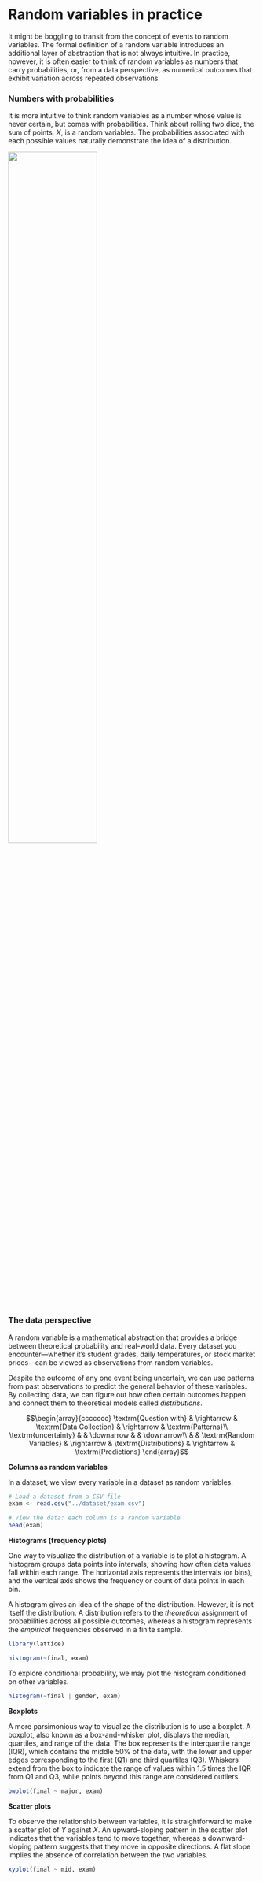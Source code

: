 # Random variables in practice

It might be boggling to transit from the concept of events to random
variables. The formal definition of a random variable introduces an
additional layer of abstraction that is not always intuitive. In
practice, however, it is often easier to think of random variables as
numbers that carry probabilities, or, from a data perspective, as
numerical outcomes that exhibit variation across repeated observations.

### Numbers with probabilities {.unnumbered}

It is more intuitive to think random variables as a number whose value
is never certain, but comes with probabilities. Think about rolling two
dice, the sum of points, $X$, is a random variables. The probabilities
associated with each possible values naturally demonstrate the idea of a
distribution.

![](img/twodice.jpg){fig-align="center" width="60%"}

### The data perspective {.unnumbered}

A random variable is a mathematical abstraction that provides a bridge
between theoretical probability and real-world data. Every dataset you
encounter---whether it's student grades, daily temperatures, or stock
market prices---can be viewed as observations from random variables.

Despite the outcome of any one event being uncertain, we can use
patterns from past observations to predict the general behavior of these
variables. By collecting data, we can figure out how often certain
outcomes happen and connect them to theoretical models called
*distributions*.

$$\begin{array}{ccccccc}
\textrm{Question with} & \rightarrow & \textrm{Data Collection} & \rightarrow & \textrm{Patterns}\\
\textrm{uncertainty} &  & \downarrow &  & \downarrow\\
 &  & \textrm{Random Variables} & \rightarrow & \textrm{Distributions} & \rightarrow & \textrm{Predictions}
\end{array}$$

**Columns as random variables**

In a dataset, we view every variable in a dataset as random variables.

```r
# Load a dataset from a CSV file
exam <- read.csv("../dataset/exam.csv")

# View the data: each column is a random variable
head(exam)
```

**Histograms (frequency plots)**

One way to visualize the distribution of a variable is to plot a
histogram. A histogram groups data points into intervals, showing how
often data values fall within each range. The horizontal axis represents
the intervals (or bins), and the vertical axis shows the frequency or
count of data points in each bin.

A histogram gives an idea of the shape of the distribution. However, it
is not itself the distribution. A distribution refers to the
*theoretical* assignment of probabilities across all possible outcomes,
whereas a histogram represents the *empirical* frequencies observed in a
finite sample.

```r
library(lattice)

histogram(~final, exam)
```

To explore conditional probability, we may plot the histogram
conditioned on other variables.

```r
histogram(~final | gender, exam)
```

**Boxplots**

A more parsimonious way to visualize the distribution is to use a
boxplot. A boxplot, also known as a box-and-whisker plot, displays the
median, quartiles, and range of the data. The box represents the
interquartile range (IQR), which contains the middle 50% of the data,
with the lower and upper edges corresponding to the first (Q1) and third
quartiles (Q3). Whiskers extend from the box to indicate the range of
values within 1.5 times the IQR from Q1 and Q3, while points beyond this
range are considered outliers.

```r
bwplot(final ~ major, exam)
```

**Scatter plots**

To observe the relationship between variables, it is straightforward to
make a scatter plot of $Y$ against $X$. An upward-sloping pattern in the
scatter plot indicates that the variables tend to move together, whereas
a downward-sloping pattern suggests that they move in opposite
directions. A flat slope implies the absence of correlation between the
two variables.

```r
xyplot(final ~ mid, exam)
```
